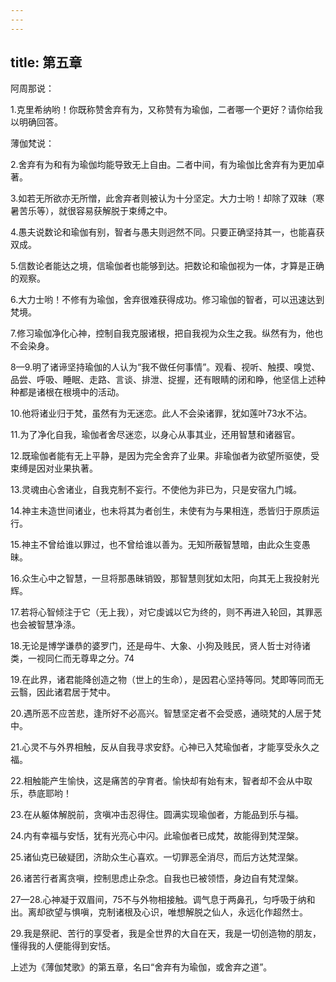 ```yaml
---
---
---
```

title: 第五章
---



阿周那说：

1.克里希纳哟！你既称赞舍弃有为，又称赞有为瑜伽，二者哪一个更好？请你给我以明确回答。

薄伽梵说：

2.舍弃有为和有为瑜伽均能导致无上自由。二者中间，有为瑜伽比舍弃有为更加卓著。

3.如若无所欲亦无所憎，此舍弃者则被认为十分坚定。大力士哟！却除了双昧（寒暑苦乐等），就很容易获解脱于束缚之中。

4.愚夫说数论和瑜伽有别，智者与愚夫则迥然不同。只要正确坚持其一，也能喜获双成。

5.信数论者能达之境，信瑜伽者也能够到达。把数论和瑜伽视为一体，才算是正确的观察。

6.大力士哟！不修有为瑜伽，舍弃很难获得成功。修习瑜伽的智者，可以迅速达到梵境。

7.修习瑜伽净化心神，控制自我克服诸根，把自我视为众生之我。纵然有为，他也不会染身。

8—9.明了诸谛坚持瑜伽的人认为“我不做任何事情”。观看、视听、触摸、嗅觉、品尝、呼吸、睡眠、走路、言谈、排泄、捉握，还有眼睛的闭和睁，他坚信上述种种都是诸根在根境中的活动。

10.他将诸业归于梵，虽然有为无迷恋。此人不会染诸罪，犹如莲叶73水不沾。

11.为了净化自我，瑜伽者舍尽迷恋，以身心从事其业，还用智慧和诸器官。

12.既瑜伽者能有无上平静，是因为完全舍弃了业果。非瑜伽者为欲望所驱使，受束缚是因对业果执著。

13.灵魂由心舍诸业，自我克制不妄行。不使他为非已为，只是安宿九门城。

14.神主未造世间诸业，也未将其为者创生，未使有为与果相连，悉皆归于原质运行。

15.神主不曾给谁以罪过，也不曾给谁以善为。无知所蔽智慧暗，由此众生变愚昧。

16.众生心中之智慧，一旦将那愚昧销毁，那智慧则犹如太阳，向其无上我投射光辉。

17.若将心智倾注于它（无上我），对它虔诚以它为终的，则不再进入轮回，其罪恶也会被智慧净涤。

18.无论是博学谦恭的婆罗门，还是母牛、大象、小狗及贱民，贤人哲士对待诸类，一视同仁而无尊卑之分。74

19.在此界，诸君能降创造之物（世上的生命），是因君心坚持等同。梵即等同而无云翳，因此诸君居于梵中。

20.遇所恶不应苦悲，逢所好不必高兴。智慧坚定者不会受惑，通晓梵的人居于梵中。

21.心灵不与外界相触，反从自我寻求安舒。心神已入梵瑜伽者，才能享受永久之福。

22.相触能产生愉快，这是痛苦的孕育者。愉快却有始有末，智者却不会从中取乐，恭底耶哟！

23.在从躯体解脱前，贪嗔冲击忍得住。圆满实现瑜伽者，方能品到乐与福。

24.内有幸福与安恬，犹有光亮心中闪。此瑜伽者已成梵，故能得到梵涅槃。

25.诸仙克已破疑团，济助众生心喜欢。一切罪恶全消尽，而后方达梵涅槃。

26.诸苦行者离贪嗔，控制思虑止杂念。自我也已被领悟，身边自有梵涅槃。

27—28.心神凝于双眉间，75不与外物相接触。调气息于两鼻孔，匀呼吸于纳和出。离却欲望与惧嗔，克制诸根及心识，唯想解脱之仙人，永远化作超然士。

29.我是祭祀、苦行的享受者，我是全世界的大自在天，我是一切创造物的朋友，懂得我的人便能得到安恬。

上述为《薄伽梵歌》的第五章，名曰“舍弃有为瑜伽，或舍弃之道”。